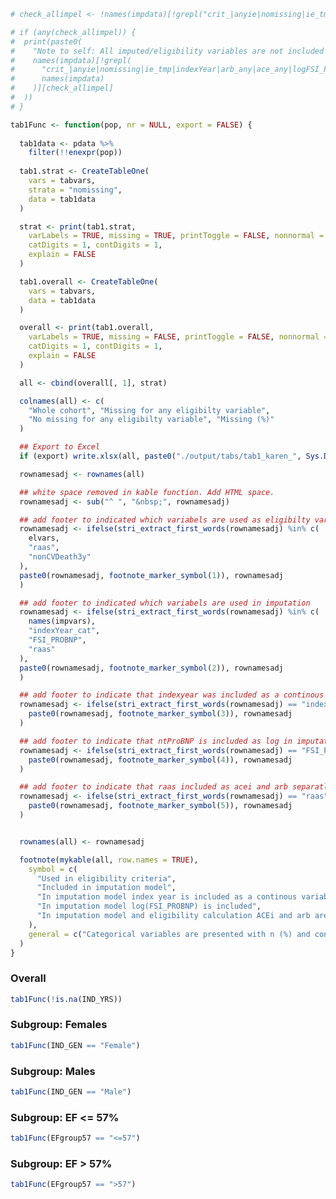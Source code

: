 ```r

# check_allimpel <- !names(impdata)[!grepl("crit_|anyie|nomissing|ie_tmp|indexYear|arb_any|ace_any|logFSI_PROB#NP|PatID|diur_no|ie_", names(impdata))] %in% tabvars

# if (any(check_allimpel)) {
#  print(paste0(
#    "Note to self: All imputed/eligibility variables are not included in table 1 ",
#    names(impdata)[!grepl(
#      "crit_|anyie|nomissing|ie_tmp|indexYear|arb_any|ace_any|logFSI_PROBNP|PatID|diur_no|ie_",
#      names(impdata)
#    )][check_allimpel]
#  ))
# }

tab1Func <- function(pop, nr = NULL, export = FALSE) {
  
  tab1data <- pdata %>%
    filter(!!enexpr(pop))
    
  tab1.strat <- CreateTableOne(
    vars = tabvars,
    strata = "nomissing",
    data = tab1data
  )

  strat <- print(tab1.strat,
    varLabels = TRUE, missing = TRUE, printToggle = FALSE, nonnormal = tabvars, test = FALSE,
    catDigits = 1, contDigits = 1,
    explain = FALSE
  )

  tab1.overall <- CreateTableOne(
    vars = tabvars,
    data = tab1data
  )

  overall <- print(tab1.overall,
    varLabels = TRUE, missing = FALSE, printToggle = FALSE, nonnormal = tabvars,
    catDigits = 1, contDigits = 1,
    explain = FALSE
  )

  all <- cbind(overall[, 1], strat)

  colnames(all) <- c(
    "Whole cohort", "Missing for any eligibilty variable",
    "No missing for any eligibilty variable", "Missing (%)"
  )

  ## Export to Excel
  if (export) write.xlsx(all, paste0("./output/tabs/tab1_karen_", Sys.Date(), ".xlsx"), rowNames = TRUE)

  rownamesadj <- rownames(all)

  ## white space removed in kable function. Add HTML space.
  rownamesadj <- sub("^ ", "&nbsp;", rownamesadj)

  ## add footer to indicated which variabels are used as eligibilty variables
  rownamesadj <- ifelse(stri_extract_first_words(rownamesadj) %in% c(
    elvars,
    "raas",
    "nonCVDeath3y"
  ),
  paste0(rownamesadj, footnote_marker_symbol(1)), rownamesadj
  )

  ## add footer to indicated which variabels are used in imputation
  rownamesadj <- ifelse(stri_extract_first_words(rownamesadj) %in% c(
    names(impvars),
    "indexYear_cat",
    "FSI_PROBNP",
    "raas"
  ),
  paste0(rownamesadj, footnote_marker_symbol(2)), rownamesadj
  )

  ## add footer to indicate that indexyear was included as a continous variable in imputation model
  rownamesadj <- ifelse(stri_extract_first_words(rownamesadj) == "indexYear_cat",
    paste0(rownamesadj, footnote_marker_symbol(3)), rownamesadj
  )

  ## add footer to indicate that ntProBNP is included as log in imputation model
  rownamesadj <- ifelse(stri_extract_first_words(rownamesadj) == "FSI_PROBNP",
    paste0(rownamesadj, footnote_marker_symbol(4)), rownamesadj
  )

  ## add footer to indicate that raas included as acei and arb separatly in model
  rownamesadj <- ifelse(stri_extract_first_words(rownamesadj) == "raas",
    paste0(rownamesadj, footnote_marker_symbol(5)), rownamesadj
  )


  rownames(all) <- rownamesadj

  footnote(mykable(all, row.names = TRUE),
    symbol = c(
      "Used in eligibility criteria",
      "Included in imputation model",
      "In imputation model index year is included as a continous variable",
      "In imputation model log(FSI_PROBNP) is included",
      "In imputation model and eligibility calculation ACEi and arb are included separetly"
    ),
    general = c("Categorical variables are presented with n (%) and continous variables with median [q1-q3]")
  )
}
```


### Overall
```r
tab1Func(!is.na(IND_YRS))
```

### Subgroup: Females
```r
tab1Func(IND_GEN == "Female")
```

### Subgroup: Males
```r
tab1Func(IND_GEN == "Male")
```

### Subgroup: EF <= 57%
```r
tab1Func(EFgroup57 == "<=57")
```

### Subgroup: EF > 57%
```r
tab1Func(EFgroup57 == ">57")
```
